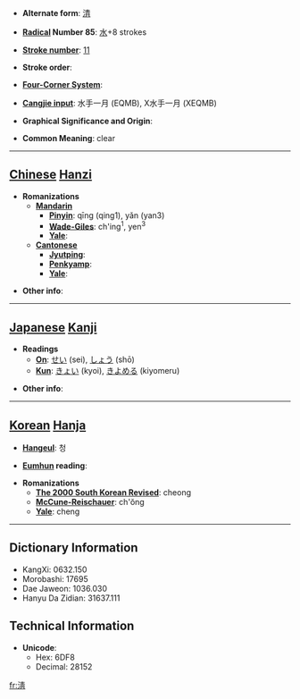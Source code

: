 * '''Alternate form''': [[清]]

* '''[[Wiktionary:Chinese radical index| Radical]] Number 85''': [[Wiktionary:Chinese radical index 水|水]]+8 strokes

* '''[[Wiktionary:Chinese total strokes index|Stroke number]]''': [[Wiktionary:Chinese total strokes index 11|11]]

* '''Stroke order''': 

* '''[[Wiktionary:Chinese four corner index|Four-Corner System]]''': 

* '''[[Wiktionary:Chinese Cangjie index|Cangjie input]]''': 水手一月 (EQMB), X水手一月 (XEQMB)

* '''Graphical Significance and Origin''': 

* '''Common Meaning''': clear

----

== [[Chinese]] [[Hanzi]] ==

* '''Romanizations'''
** '''[[Mandarin]]'''
*** '''[[Pinyin]]''': qīng (qing1), yǎn (yan3)
*** '''[[Wade-Giles]]''': ch'ing<sup>1</sup>, yen<sup>3</sup>
*** '''[[Yale]]''': 
** '''[[Cantonese]]'''
*** '''[[Jyutping]]''':
*** '''[[Penkyamp]]''': 
*** '''[[Yale]]''': 

* '''Other info''': 

----

== [[Japanese]] [[Kanji]] ==

* '''Readings'''
** '''[[On]]''': [[せい]] (sei), [[しょう]] (shō)
** '''[[Kun]]''': [[きょい]] (kyoi), [[きよめる]] (kiyomeru)

* '''Other info''':  

----

== [[Korean]] [[Hanja]] ==

* '''[[Hangeul]]''': 청

* '''[[Eumhun]] reading''': 

* '''Romanizations'''
** '''[[The 2000 South Korean Revised Romanization|The 2000 South Korean Revised]]''': cheong
** '''[[McCune-Reischauer]]''': ch'ŏng
** '''[[Yale]]''': cheng

----

== Dictionary Information ==

* KangXi: 0632.150
* Morobashi: 17695
* Dae Jaweon: 1036.030
* Hanyu Da Zidian: 31637.111

== Technical Information ==

* '''Unicode''':
** Hex: 6DF8
** Decimal: 28152

[[fr:淸]]